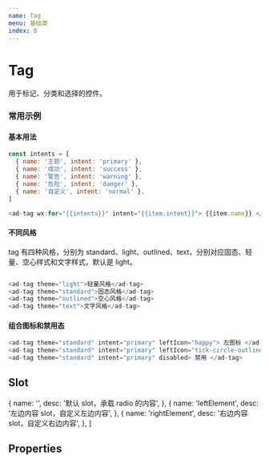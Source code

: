 ```yaml
---
name: Tag
menu: 基础类
index: 8
---
```



# Tag

用于标记、分类和选择的控件。

### 常用示例

#### 基本用法

```javascript
const intents = [
  { name: '主题', intent: 'primary' },
  { name: '成功', intent: 'success' },
  { name: '警告', intent: 'warning' },
  { name: '危险', intent: 'danger' },
  { name: '自定义', intent: 'normal' },
]

<ad-tag wx:for="{{intents}}" intent="{{item.intent}}"> {{item.name}} </ad-tag>

```

#### 不同风格

tag 有四种风格，分别为 standard、light、outlined、text，分别对应固态、轻量、空心样式和文字样式，默认是 light。

```javascript

<ad-tag theme="light">轻量风格</ad-tag>
<ad-tag theme="standard">固态风格</ad-tag>
<ad-tag theme="outlined">空心风格</ad-tag>
<ad-tag theme="text">文字风格</ad-tag>

```

#### 组合图标和禁用态

```javascript
<ad-tag theme="standard" intent="primary" leftIcon="happy"> 左图标 </ad-tag>
<ad-tag theme="standard" intent="primary" leftIcon="tick-circle-outlined"> 右图标 </ad-tag>
<ad-tag theme="standard" intent="primary" disabled> 禁用 </ad-tag>
```

## Slot

  {
    name: '',
    desc: '默认 slot，承载 radio 的内容',
  },
  {
    name: 'leftElement',
    desc: '左边内容 slot，自定义左边内容',
  },
  {
    name: 'rightElement',
    desc: '右边内容 slot，自定义右边内容',
  },
]

<Table
  columnsResizable
  dataSource={slots}
  columns={[
    {
      dataIndex: 'name',
      title: 'name',
    },
    {
      dataIndex: 'desc',
      title: '描述',
    },
  ]}
/>

## Properties
